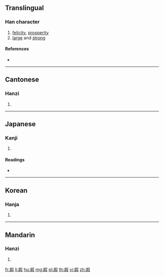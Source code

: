 ==Translingual==
{{Han etyl}}

===Han character===
{{Han char|rn=30|rad=口|as=11|sn=14|four=47647|canj=JRRSE|ids=⿰古叚}}

# [[felicity]], [[prosperity]]
# [[large]] and [[strong]]

====References====
* {{Han ref|kx=0205.210|dkj=04190|dj=0428.150|hdz=10674.050|uh=560F|ud=22031|bh=E14C|bd=57676}}

----

==Cantonese==

===Hanzi===
{{yue-hanzi|jyut=|y=ga2, gu2}}

# {{defn|lang=yue|sort=口11}}

----

==Japanese==

===Kanji===
{{ja-kanji|grade=|rs=口11}}

# {{defn|lang=ja|sort=口11}}

====Readings====
* {{ja-readings|on=[[か]] (ka), [[け]] (ke)|kun=[[さいわい]] (saiwai)}}

----

==Korean==

===Hanja===
{{ko-hanja|hangeul=[[하]], [[가]]|rv=ha, ga|mr=ha, ka}}

# {{defn|lang=ko|sort=口11}}

----

==Mandarin==

===Hanzi===
{{cmn-hanzi|pin=[[gǔ]] ([[gu3]]), [[jiǎ]] ([[jia3]])|wg=ku<sup>3</sup>, chia<sup>3</sup>}}

# {{defn|lang=cmn|sort=口11}}

[[fr:嘏]]
[[li:嘏]]
[[hu:嘏]]
[[mg:嘏]]
[[pl:嘏]]
[[th:嘏]]
[[vi:嘏]]
[[zh:嘏]]